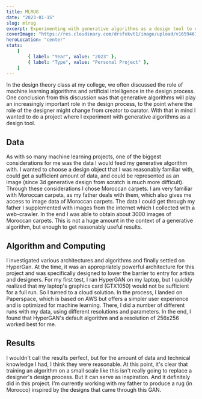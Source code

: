 ```yaml
---
title: MLRUG
date: "2023-01-15"
slug: mlrug
excerpt: Experimenting with generative algorithms as a design tool to create Moroccan carpet designs using machine learning.
coverImage: "https://res.cloudinary.com/drsfxkvt1/image/upload/v1659467706/portfolio/MLRUG/Hero2_qpj0sb.png"
heroLocation: "center"
stats:
    [
        { label: "Year", value: "2023" },
        { label: "Type", value: "Personal Project" },
    ]
---
```


In the design theory class at my college, we often discussed the role of machine learning algorithms and artificial intelligence in the design process. One conclusion from this
discussion was that generative algorithms will play an increasingly important role in the design process, to the point where the role of the designer might change from creator to
curator. With that in mind I wanted to do a project where I experiment with generative algorithms as a design tool.

## Data

<FloatRightWrapper>
    <FloatRightFigure>
        <ImageGallery
            images={[
                {
                    id: 1,
                    name: "Original 1",
                    src: "https://res.cloudinary.com/drsfxkvt1/image/upload/v1659370895/portfolio/MLRUG/optimized_og1_abjily.jpg",
                    alt: "Original 1",
                },
                {
                    id: 2,
                    name: "Original 2",
                    src: "https://res.cloudinary.com/drsfxkvt1/image/upload/v1659370894/portfolio/MLRUG/optimized_og2_kntmvj.jpg",
                    alt: "Original 2",
                },
                {
                    id: 3,
                    name: "Original 3",
                    src: "https://res.cloudinary.com/drsfxkvt1/image/upload/v1659370893/portfolio/MLRUG/optimized_og3_zn2xem.jpg",
                    alt: "Original 3",
                },
                {
                    id: 4,
                    name: "Original 4",
                    src: "https://res.cloudinary.com/drsfxkvt1/image/upload/v1659370893/portfolio/MLRUG/optimized_og4_wuyclb.jpg",
                    alt: "Original 4",
                },
                {
                    id: 5,
                    name: "Original 5",
                    src: "https://res.cloudinary.com/drsfxkvt1/image/upload/v1659370893/portfolio/MLRUG/optimized_og5_rpqo0a.jpg",
                    alt: "Original 5",
                },
            ]}
        />
    </FloatRightFigure>
    As with so many machine learning projects, one of the biggest considerations
    for me was the data I would feed my generative algorithm with. I wanted to
    choose a design object that I was reasonably familiar with, could get a
    sufficient amount of data, and could be represented as an image (since 3d
    generative design from scratch is much more difficult). Through these
    considerations I chose Moroccan carpets. I am very familiar with Moroccan
    carpets, as my father deals with them, which also gives me access to image
    data of Moroccan carpets. The data I could get through my father I
    supplemented with images from the internet which I collected with a
    web-crawler. In the end I was able to obtain about 3000 images of Moroccan
    carpets. This is not a huge amount in the context of a generative algorithm,
    but enough to get reasonably useful results.
</FloatRightWrapper>

## Algorithm and Computing

I investigated various architectures and algorithms and finally settled on HyperGan. At the time, it was an appropriately powerful architecture for this project and was
specifically designed to lower the barrier to entry for artists and designers. For my first test, I ran HyperGAN on my laptop, but I quickly realized that my laptop's graphics card
(GTX1050) would not be sufficient for a full run. So I turned to a cloud solution. In the process, I landed on Paperspace, which is based on AWS but offers a simpler user
experience and is optimized for machine learning. There, I did a number of different runs with my data, using different resolutions and parameters. In the end, I found that
HyperGAN's default algorithm and a resolution of 256x256 worked best for me.

## Results

<FloatRightWrapper>
    <FloatRightFigure>
        <ImageGallery
            images={[
                {
                    id: 1,
                    name: "Result 1",
                    src: "https://res.cloudinary.com/drsfxkvt1/image/upload/v1659370894/portfolio/MLRUG/optimized_test1_q0ickq.jpg",
                    alt: "Result 1",
                },
                {
                    id: 2,
                    name: "Result 2",
                    src: "https://res.cloudinary.com/drsfxkvt1/image/upload/v1659370894/portfolio/MLRUG/optimized_test2_bsazdb.jpg",
                    alt: "Result 2",
                },
                {
                    id: 3,
                    name: "Result 3",
                    src: "https://res.cloudinary.com/drsfxkvt1/image/upload/v1659370895/portfolio/MLRUG/optimized_test3_tp3e7l.jpg",
                    alt: "Result 3",
                },
                {
                    id: 4,
                    name: "Result 4",
                    src: "https://res.cloudinary.com/drsfxkvt1/image/upload/v1659370895/portfolio/MLRUG/optimized_test4_w4wlpv.jpg",
                    alt: "Result 4",
                },
                {
                    id: 5,
                    name: "Result 5",
                    src: "https://res.cloudinary.com/drsfxkvt1/image/upload/v1659370894/portfolio/MLRUG/optimized_test5_u7ssfr.jpg",
                    alt: "Result 5",
                },
            ]}
        />
    </FloatRightFigure>
    I wouldn't call the results perfect, but for the amount of data and
    technical knowledge I had, I think they were reasonable. At this point, it's
    clear that training an algorithm on a small scale like this isn't really
    going to replace a designer's design process. But it can serve as
    inspiration. And it definitely did in this project. I'm currently working
    with my father to produce a rug (in Morocco) inspired by the designs that
    came through this GAN.
</FloatRightWrapper>
